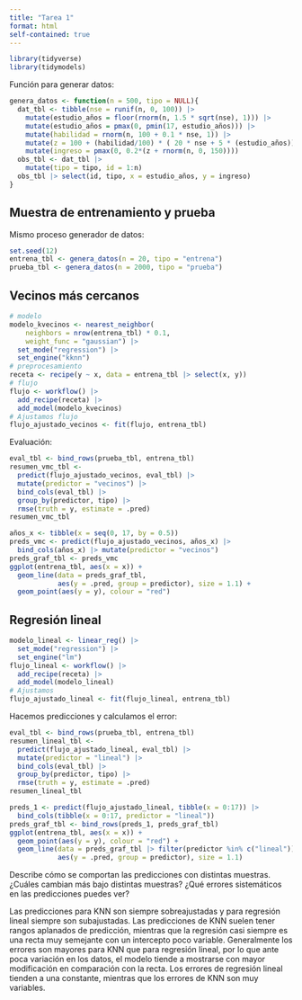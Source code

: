 ```yaml
---
title: "Tarea 1"
format: html
self-contained: true
---
```



```r
library(tidyverse)
library(tidymodels)
```

Función para generar datos:

```r
genera_datos <- function(n = 500, tipo = NULL){
  dat_tbl <- tibble(nse = runif(n, 0, 100)) |>
    mutate(estudio_años = floor(rnorm(n, 1.5 * sqrt(nse), 1))) |>
    mutate(estudio_años = pmax(0, pmin(17, estudio_años))) |> 
    mutate(habilidad = rnorm(n, 100 + 0.1 * nse, 1)) |> 
    mutate(z = 100 + (habilidad/100) * ( 20 * nse + 5 * (estudio_años))) |> 
    mutate(ingreso = pmax(0, 0.2*(z + rnorm(n, 0, 150))))
  obs_tbl <- dat_tbl |> 
    mutate(tipo = tipo, id = 1:n)
  obs_tbl |> select(id, tipo, x = estudio_años, y = ingreso)
}
```

## Muestra de entrenamiento y prueba

Mismo proceso generador de datos:

```r
set.seed(12)
entrena_tbl <- genera_datos(n = 20, tipo = "entrena")
prueba_tbl <- genera_datos(n = 2000, tipo = "prueba")
```

## Vecinos más cercanos

```r
# modelo
modelo_kvecinos <- nearest_neighbor(
    neighbors = nrow(entrena_tbl) * 0.1, 
    weight_func = "gaussian") |> 
  set_mode("regression") |> 
  set_engine("kknn")
# preprocesamiento
receta <- recipe(y ~ x, data = entrena_tbl |> select(x, y))
# flujo
flujo <- workflow() |> 
  add_recipe(receta) |> 
  add_model(modelo_kvecinos)
# Ajustamos flujo
flujo_ajustado_vecinos <- fit(flujo, entrena_tbl)
```

Evaluación:


```r
eval_tbl <- bind_rows(prueba_tbl, entrena_tbl) 
resumen_vmc_tbl <- 
  predict(flujo_ajustado_vecinos, eval_tbl) |> 
  mutate(predictor = "vecinos") |> 
  bind_cols(eval_tbl) |> 
  group_by(predictor, tipo) |> 
  rmse(truth = y, estimate = .pred) 
resumen_vmc_tbl
```



```r
años_x <- tibble(x = seq(0, 17, by = 0.5))
preds_vmc <- predict(flujo_ajustado_vecinos, años_x) |> 
  bind_cols(años_x) |> mutate(predictor = "vecinos")
preds_graf_tbl <- preds_vmc
ggplot(entrena_tbl, aes(x = x)) +
  geom_line(data = preds_graf_tbl, 
            aes(y = .pred, group = predictor), size = 1.1) +
  geom_point(aes(y = y), colour = "red") 
```


## Regresión lineal

```r
modelo_lineal <- linear_reg() |> 
  set_mode("regression") |> 
  set_engine("lm")
flujo_lineal <- workflow() |> 
  add_recipe(receta) |> 
  add_model(modelo_lineal)
# Ajustamos
flujo_ajustado_lineal <- fit(flujo_lineal, entrena_tbl)
```

Hacemos predicciones y calculamos el error:

```r
eval_tbl <- bind_rows(prueba_tbl, entrena_tbl) 
resumen_lineal_tbl <- 
  predict(flujo_ajustado_lineal, eval_tbl) |> 
  mutate(predictor = "lineal") |> 
  bind_cols(eval_tbl) |> 
  group_by(predictor, tipo) |> 
  rmse(truth = y, estimate = .pred) 
resumen_lineal_tbl
```

```r
preds_1 <- predict(flujo_ajustado_lineal, tibble(x = 0:17)) |> 
  bind_cols(tibble(x = 0:17, predictor = "lineal"))
preds_graf_tbl <- bind_rows(preds_1, preds_graf_tbl)
ggplot(entrena_tbl, aes(x = x)) +
  geom_point(aes(y = y), colour = "red") +
  geom_line(data = preds_graf_tbl |> filter(predictor %in% c("lineal")), 
            aes(y = .pred, group = predictor), size = 1.1) 
```

Describe cómo se comportan las predicciones con distintas muestras. ¿Cuáles cambian más bajo distintas muestras? ¿Qué errores sistemáticos en las predicciones puedes ver?

Las predicciones para KNN son siempre sobreajustadas y para regresión lineal siempre son subajustadas. Las predicciones de KNN suelen tener rangos aplanados de predicción, mientras que la regresión casi siempre es una recta muy semejante con un intercepto poco variable. Generalmente los errores son mayores para KNN que para regresión lineal, por lo que ante poca variación en los datos, el modelo tiende a mostrarse con mayor modificación en comparación con la recta.
Los errores de regresión lineal tienden a una constante, mientras que los errores de KNN son muy variables. 